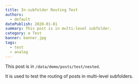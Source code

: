 ```yaml
---
title: In-subfolder Routing Test
authors:
  - default
datePublish: 2020-01-01
summary: This post is in multi-level subfolder.
category: ⚙️ Test
banner: banner.jpg
tags:
  - test
  - analog
---
```


This post is in `/data/demo/posts/test/nested`.

It is used to test the routing of posts in multi-level subfolders.
